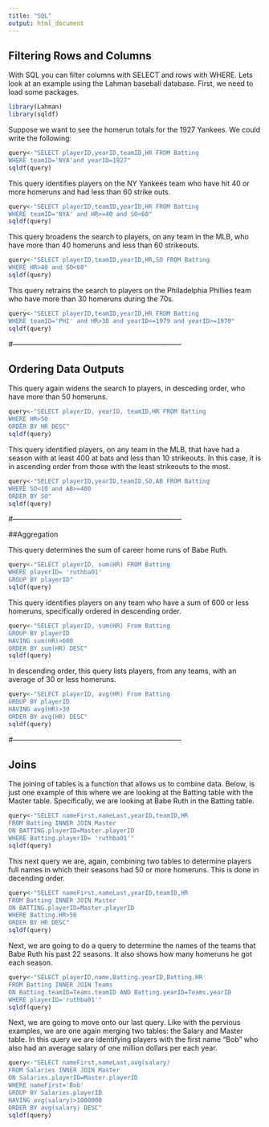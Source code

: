 ```yaml
---
title: "SQL"
output: html_document
---
```


## Filtering Rows and Columns

With SQL you can filter columns with SELECT and rows with WHERE. Lets look at an example using the Lahman baseball database. First, we need to load some packages.

```r
library(Lahman)
library(sqldf)
```


Suppose we want to see the homerun totals for the 1927 Yankees. We could write the following:


```r
query<-"SELECT playerID,yearID,teamID,HR FROM Batting
WHERE teamID='NYA'and yearID=1927"
sqldf(query)
```


This query identifies players on the NY Yankees team who have hit 40 or more homeruns and had less than 60 strike outs.


```r
query<-"SELECT playerID,teamID,yearID,HR FROM Batting
WHERE teamID='NYA' and HR>=40 and SO<60"
sqldf(query)
```


This query broadens the search to players, on any team in the MLB, who have more than 40 homeruns and less than 60 strikeouts.


```r
query<-"SELECT playerID,teamID,yearID,HR,SO FROM Batting
WHERE HR>40 and SO<60"
sqldf(query)
```


This query retrains the search to players on the Philadelphia Phillies team who have more than 30 homeruns during the 70s.


```r
query<-"SELECT playerID,teamID,yearID,HR FROM Batting
WHERE teamID='PHI' and HR>30 and yearID<=1979 and yearID>=1970"
sqldf(query)
```

#------------------------------------------------------------------------

## Ordering Data Outputs

This query again widens the search to players, in desceding order, who have more than 50 homeruns.


```r
query<-"SELECT playerID, yearID, teamID,HR FROM Batting
WHERE HR>50
ORDER BY HR DESC"
sqldf(query)
```


This query identified players, on any team in the MLB, that have had a season with at least 400 at bats and less than 10 strikeouts. In this case, it is in ascending order from those with the least strikeouts to the most.


```r
query<-"SELECT playerID,yearID,teamID,SO,AB FROM Batting
WHERE SO<10 and AB>=400
ORDER BY SO"
sqldf(query)
```

#------------------------------------------------------------------------


##Aggregation

This query determines the sum of career home runs of Babe Ruth.

```r
query<-"SELECT playerID, sum(HR) FROM Batting
WHERE playerID= 'ruthba01'
GROUP BY playerID"
sqldf(query)
```

This query identifies players on any team who have a sum of 600 or less homeruns, specifically ordered in descending order.

```r
query<-"SELECT playerID, sum(HR) From Batting
GROUP BY playerID
HAVING sum(HR)>600
ORDER BY sum(HR) DESC"
sqldf(query)
```

In descending order, this query lists players, from any teams, with an average of 30 or less homeruns.

```r
query<-"SELECT playerID, avg(HR) From Batting
GROUP BY playerID
HAVING avg(HR)>30
ORDER BY avg(HR) DESC"
sqldf(query)
```

#------------------------------------------------------------------------


## Joins

The joining of tables is a function that allows us to combine data. Below, is just one example of this where we are looking at the Batting table with the Master table. Specifically, we are looking at Babe Ruth in the Batting table.

```r
query<-"SELECT nameFirst,nameLast,yearID,teamID,HR 
FROM Batting INNER JOIN Master
ON BATTING.playerID=Master.playerID
WHERE Batting.playerID= 'ruthba01'"
sqldf(query)
```

This next query we are, again, combining two tables to determine players full names in which their seasons had 50 or more homeruns. This is done in decending order. 

```r
query<-"SELECT nameFirst,nameLast,yearID,teamID,HR
FROM Batting INNER JOIN Master
ON BATTING.playerID=Master.playerID
WHERE Batting.HR>50
ORDER BY HR DESC"
sqldf(query)
```

Next, we are going to do a query to determine the names of the teams that Babe Ruth his past 22 seasons. It also shows how many homeruns he got each season.


```r
query<-"SELECT playerID,name,Batting.yearID,Batting.HR
FROM Batting INNER JOIN Teams
ON Batting.teamID=Teams.teamID AND Batting.yearID=Teams.yearID
WHERE playerID='ruthba01'"
sqldf(query)
```

Next, we are going to move onto our last query. Like with the pervious examples, we are one again merging two tables: the Salary and Master table. In this query we are identifying players with the first name "Bob" who also had an average salary of one million dollars per each year. 

```r
query<-"SELECT nameFirst,nameLast,avg(salary)
FROM Salaries INNER JOIN Master
ON Salaries.playerID=Master.playerID
WHERE nameFirst='Bob'
GROUP BY Salaries.playerID
HAVING avg(salary)>1000000
ORDER BY avg(salary) DESC"
sqldf(query)
```


